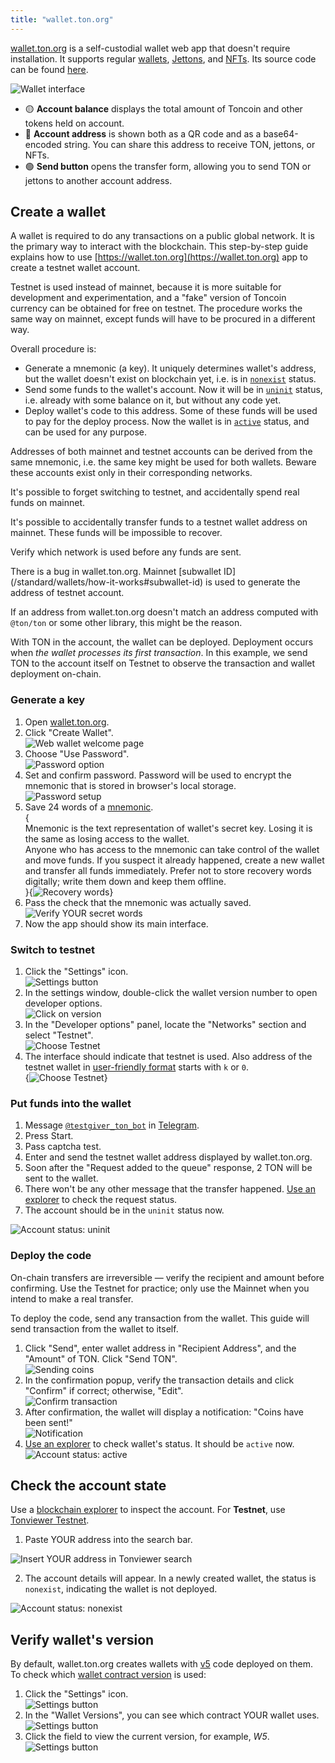 ```yaml
---
title: "wallet.ton.org"
---
```



[wallet.ton.org](https://wallet.ton.org) is a self-custodial wallet web app that doesn't require installation. It supports regular [wallets](/standard/wallets/how-it-works), [Jettons](/standard/tokens/jettons/overview), and [NFTs](/standard/tokens/nft/overview). Its source code can be found [here](https://github.com/ton-blockchain/ton-wallet).

<Image
  src="/resources/images/wallets/wallet-ton-org/ui_light.png"
  darkSrc="/resources/images/wallets/wallet-ton-org/ui_dark.png"
  alt="Wallet interface"
/>

- 🟡 **Account balance** displays the total amount of Toncoin and other tokens held on account.
- 🔴 **Account address** is shown both as a QR code and as a base64-encoded string. You can share this address to receive TON, jettons, or NFTs.
- 🟢 **Send button** opens the transfer form, allowing you to send TON or jettons to another account address.

## Create a wallet

A wallet is required to do any transactions on a public global network. It is the primary way to interact with the blockchain. This step-by-step guide explains how to use [https://wallet.ton.org](https://wallet.ton.org) app to create a testnet wallet account.

Testnet is used instead of mainnet, because it is more suitable for development and experimentation, and a "fake" version of Toncoin currency can be obtained for free on testnet. The procedure works the same way on mainnet, except funds will have to be procured in a different way.

Overall procedure is:

- Generate a mnemonic (a key). It uniquely determines wallet's address, but the wallet doesn't exist on blockchain yet, i.e. is in [`nonexist`]() status.
- Send some funds to the wallet's account. Now it will be in [`uninit`]() status, i.e. already with some balance on it, but without any code yet.
- Deploy wallet's code to this address. Some of these funds will be used to pay for the deploy process. Now the wallet is in [`active`]() status, and can be used for any purpose.

<Aside
  type="caution"
  title="Funds at risk"
>
  Addresses of both mainnet and testnet accounts can be derived from the same mnemonic, i.e. the same key might be used for both wallets. Beware these accounts exist only in their corresponding networks.

  It's possible to forget switching to testnet, and accidentally spend real funds on mainnet.

  It's possible to accidentally transfer funds to a testnet wallet address on mainnet. These funds will be impossible to recover.

  Verify which network is used before any funds are sent.
</Aside>

<Aside
  type="caution"
  title="Bug!"
>
  There is a bug in wallet.ton.org. Mainnet [subwallet ID](/standard/wallets/how-it-works#subwallet-id) is used to generate the address of testnet account.

  If an address from wallet.ton.org doesn't match an address computed with `@ton/ton` or some other library, this might be the reason.
</Aside>

With TON in the account, the wallet can be deployed. Deployment occurs when _the wallet processes its first transaction_.
In this example, we send TON to the account itself on Testnet to observe the transaction and wallet deployment on-chain.

### Generate a key

1. Open [wallet.ton.org](https://wallet.ton.org/).
1. Click "Create Wallet".<br /><Image src="/resources/images/wallets/wallet-ton-org/welcome_page_light.png" darkSrc="/resources/images/wallets/wallet-ton-org/welcome_page_dark.png" alt="Web wallet welcome page" />
1. Choose "Use Password".<br /><Image src="/resources/images/wallets/wallet-ton-org/password_light.png" darkSrc="/resources/images/wallets/wallet-ton-org/password_dark.png" alt="Password option" />
1. Set and confirm password. Password will be used to encrypt the mnemonic that is stored in browser's local storage.<br /><Image src="/resources/images/wallets/wallet-ton-org/creating_password_light.png" darkSrc="/resources/images/wallets/wallet-ton-org/creating_password_dark.png" alt="Password setup" />
1. Save 24 words of a [mnemonic](/standard/wallets/mnemonics).<br />{<Aside type="danger" title="Funds at risk">
     Mnemonic is the text representation of wallet's secret key. Losing it is the same as losing access to the wallet.<br/>
     Anyone who has access to the mnemonic can take control of the wallet and move funds. If you suspect it already happened, create a new wallet and transfer all funds immediately. Prefer not to store recovery words digitally; write them down and keep them offline.
     </Aside>}{<Image
     src="/resources/images/wallets/wallet-ton-org/secret_words_light.png"
     darkSrc="/resources/images/wallets/wallet-ton-org/secret_words_dark.png"
     alt="Recovery words"
     />}
1. Pass the check that the mnemonic was actually saved.<br /><Image src="/resources/images/wallets/wallet-ton-org/verify_light.png" darkSrc="/resources/images/wallets/wallet-ton-org/verify_dark.png" alt="Verify YOUR secret words" />
1. Now the app should show its main interface.

### Switch to testnet

1. Click the "Settings" icon.<br /><Image src="/resources/images/wallets/wallet-ton-org/settings_light.png" darkSrc="/resources/images/wallets/wallet-ton-org/settings_dark.png" alt="Settings button" />
1. In the settings window, double-click the wallet version number to open developer options.<br /><Image src="/resources/images/wallets/wallet-ton-org/version_light.png" darkSrc="/resources/images/wallets/wallet-ton-org/version_dark.png" alt="Click on version" />
1. In the "Developer options" panel, locate the "Networks" section and select "Testnet".<br /><Image src="/resources/images/wallets/wallet-ton-org/testnet_light.png" darkSrc="/resources/images/wallets/wallet-ton-org/testnet_dark.png" alt="Choose Testnet" />
1. The interface should indicate that testnet is used. Also address of the testnet wallet in [user-friendly format](/foundations/addresses/formats#user-friendly-format) starts with `k` or `0`.<br />{<Image
     src="/resources/images/wallets/wallet-ton-org/testnet_version_light.png"
     darkSrc="/resources/images/wallets/wallet-ton-org/testnet_version_dark.png"
     alt="Choose Testnet"
     />}

### Put funds into the wallet

1. Message [`@testgiver_ton_bot`](https://t.me/testgiver_ton_bot) in [Telegram](https://telegram.org/).
1. Press Start.
1. Pass captcha test.
1. Enter and send the testnet wallet address displayed by wallet.ton.org.
1. Soon after the "Request added to the queue" response, 2 TON will be sent to the wallet.
1. There won't be any other message that the transfer happened. [Use an explorer](#check-the-account-state) to check the request status.
1. The account should be in the `uninit` status now.

<Image
  src="/resources/images/wallets/wallet-ton-org/address_uninit_light.png"
  darkSrc="/resources/images/wallets/wallet-ton-org/address_uninit_dark.png"
  alt="Account status: uninit"
/>

### Deploy the code

<Aside
  type="caution"
  title="Funds at risk"
>
  On-chain transfers are irreversible — verify the recipient and amount before confirming. Use the Testnet for practice; only use the Mainnet when you intend to make a real transfer.
</Aside>

To deploy the code, send any transaction from the wallet. This guide will send transaction from the wallet to itself.

1. Click "Send", enter wallet address in "Recipient Address", and the "Amount" of TON. Click "Send TON".<br /><Image src="/resources/images/wallets/wallet-ton-org/send_coins_light.png" darkSrc="/resources/images/wallets/wallet-ton-org/send_coins_dark.png" alt="Sending coins" />
1. In the confirmation popup, verify the transaction details and click "Confirm" if correct; otherwise, "Edit".<br /><Image src="/resources/images/wallets/wallet-ton-org/confirm_light.png" darkSrc="/resources/images/wallets/wallet-ton-org/confirm_dark.png" alt="Confirm transaction" />
1. After confirmation, the wallet will display a notification: "Coins have been sent!"<br /><Image src="/resources/images/wallets/wallet-ton-org/notification_light.png" darkSrc="/resources/images/wallets/wallet-ton-org/notification_dark.png" alt="Notification" />
1. [Use an explorer](#check-the-account-state) to check wallet's status. It should be `active` now.<br /><Image src="/resources/images/wallets/wallet-ton-org/active_light.png" darkSrc="/resources/images/wallets/wallet-ton-org/active_dark.png" alt="Account status: active" />

## Check the account state

Use a [blockchain explorer](/ecosystem/explorers/overview) to inspect the account. For **Testnet**, use [Tonviewer Testnet](https://testnet.tonviewer.com/).

1. Paste YOUR address into the search bar.

<Image
  src="/resources/images/wallets/wallet-ton-org/tonviewer_light.png"
  darkSrc="/resources/images/wallets/wallet-ton-org/tonviewer_dark.png"
  alt="Insert YOUR address in Tonviewer search"
/>

2. The account details will appear. In a newly created wallet, the status is `nonexist`, indicating the wallet is not deployed.

<Image
  src="/resources/images/wallets/wallet-ton-org/address_nonexist_light.png"
  darkSrc="/resources/images/wallets/wallet-ton-org/address_nonexist_dark.png"
  alt="Account status: nonexist"
/>

## Verify wallet's version

By default, wallet.ton.org creates wallets with [v5](/standard/wallets/v5) code deployed on them. To check which [wallet contract version](/standard/wallets/comparison) is used:

1. Click the "Settings" icon.<br /><Image src="/resources/images/wallets/wallet-ton-org/settings_light.png" darkSrc="/resources/images/wallets/wallet-ton-org/settings_dark.png" alt="Settings button" />
1. In the "Wallet Versions", you can see which contract YOUR wallet uses.<br /><Image src="/resources/images/wallets/wallet-ton-org/wallet_version_light.png" darkSrc="/resources/images/wallets/wallet-ton-org/wallet_version_dark.png" alt="Settings button" />
1. Click the field to view the current version, for example, _W5_.<br /><Image src="/resources/images/wallets/wallet-ton-org/contract_type_light.png" darkSrc="/resources/images/wallets/wallet-ton-org/contract_type_dark.png" alt="Settings button" />
